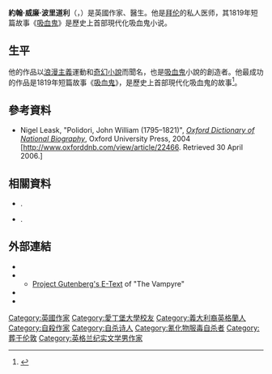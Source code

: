 {{Infobox writer <!-- for more information see [[:Template:Infobox_writer/doc|:Template:Infobox writer/doc]] -->
| name        = 约翰·威廉·波里道利<br>John William Polidori
| image       = John William Polidori by F.G. Gainsford.jpg
| caption =
| birth_date = {{birth date|1795|9|7|df=y}}
| birth_place = {{flag|United Kingdom of Great Britain and Ireland}}倫敦
| death_date = {{death date and age|1821|8|24|1795|9|7|df=y}}
| death_place = {{flag|United Kingdom of Great Britain and Ireland}}倫敦
| alma_mater = [[爱丁堡大学|爱丁堡大学]]
| occupation = [[作家|作家]]、[[醫生|醫生]]
| nationality = 英國
| genre      = {{le|吸血鬼文學|Vampire literature}}, [[恐怖小說|恐怖小說]]
| influences = [[拜伦勋爵|拜伦勋爵]]
| influenced = [[布莱姆·斯托克|布莱姆·斯托克]]
}}

'''約翰·威廉·波里道利'''（{{lang-en|John William Polidori}}，{{bd|1795年|9月7日|1821年|8月24日}}）是英國作家、醫生。他是[[拜伦勋爵|拜伦]]的私人医师，其1819年短篇故事《[[吸血鬼_(短篇小說)|吸血鬼]]》是歷史上首部現代化吸血鬼小说。

==生平==
他的作品以[[浪漫主義|浪漫主義]]運動和[[奇幻小說|奇幻小說]]而聞名，也是[[吸血鬼|吸血鬼]]小說的創造者。他最成功的作品是1819年短篇故事《[[吸血鬼_(短篇小說)|吸血鬼]]》，是歷史上首部現代化吸血鬼的故事<ref>{{Citation | last = Macdonald | first = DL | title = Poor Polidori | publisher = University of Toronto Press | place = Toronto | year= 1991 | ISBN = 0-8020-2774-1}}</ref>。

==參考資料==
{{Reflist | 64em}}

* Nigel Leask, "Polidori, John William (1795–1821)", ''[[Oxford_Dictionary_of_National_Biography|Oxford Dictionary of National Biography]]'', Oxford University Press, 2004 [http://www.oxforddnb.com/view/article/22466. Retrieved 30 April 2006.]

==相關資料==
* {{Citation | author-link = Christopher Frayling | first = Christopher | last = Frayling | title = Vampyres: Lord Byron to Count Dracula | year = 1992 | ISBN = 0-571-16792-6}}.
* {{Citation | author-link = Emmanuel Carrère | first = Emmanuel | last = Carrère | trans_title = Gothic Romance | title = Bravoure | year = 1984 | ISBN = 0-684-19199-7}}.

==外部連結==
*{{DNB Cite|wstitle=Polidori, John William}}
* {{Gutenberg author |id=Polidori,+John+William | name=John William Polidori}}
** [http://www.gutenberg.org/etext/6087 Project Gutenberg's E-Text] {{Wayback|url=http://www.gutenberg.org/etext/6087 |date=20100625031841 }} of "The Vampyre"
* {{Internet Archive author}}
* {{Librivox author |id=1400}}

{{浪漫主義}}
{{Authority control}}
{{DEFAULTSORT: Polidori, John}}
[[Category:英國作家|Category:英國作家]]
[[Category:愛丁堡大學校友|Category:愛丁堡大學校友]]
[[Category:義大利裔英格蘭人|Category:義大利裔英格蘭人]]
[[Category:自殺作家|Category:自殺作家]]
[[Category:自杀诗人|Category:自杀诗人]]
[[Category:氰化物服毒自杀者|Category:氰化物服毒自杀者]]
[[Category:葬于伦敦|Category:葬于伦敦]]
[[Category:英格兰纪实文学男作家|Category:英格兰纪实文学男作家]]